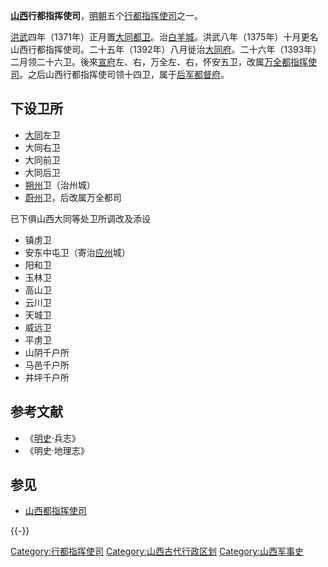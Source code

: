 '''[[山西|山西]]行都指挥使司'''，[[明朝|明朝]]五个[[行都指挥使司|行都指挥使司]]之一。

[[洪武|洪武]]四年（1371年）正月置[[大同都卫|大同都卫]]。治[[白羊城|白羊城]]。洪武八年（1375年）十月更名山西行都指挥使司。二十五年（1392年）八月徙治[[大同府|大同府]]。二十六年（1393年）二月领二十六卫。後來[[宣府|宣府]]左、右，万全左、右，怀安五卫，改属[[万全都指挥使司|万全都指挥使司]]。之后山西行都指挥使司领十四卫，属于[[后军都督府|后军都督府]]。

== 下设卫所 ==
*[[大同市|大同]]左卫
*大同右卫
*大同前卫
*大同后卫
*[[朔州|朔州]]卫（治州城）
*[[蔚州|蔚州]]卫，后改属万全都司
已下俱山西大同等处卫所调改及添设
*镇虏卫
*安东中屯卫（寄治[[应州|应州]]城）
*阳和卫
*玉林卫
*高山卫
*云川卫
*天城卫
*威远卫
*平虏卫
*山阴千户所
*马邑千户所
*井坪千户所　　

== 参考文献 ==
*《[[明史|明史]]·兵志》
*《明史·地理志》

== 参见 ==
* [[山西都指挥使司|山西都指挥使司]]

{{-}}
{{明朝行政区划|nocat}}
[[Category:行都指挥使司|Category:行都指挥使司]]
[[Category:山西古代行政区划|Category:山西古代行政区划]]
[[Category:山西军事史|Category:山西军事史]]